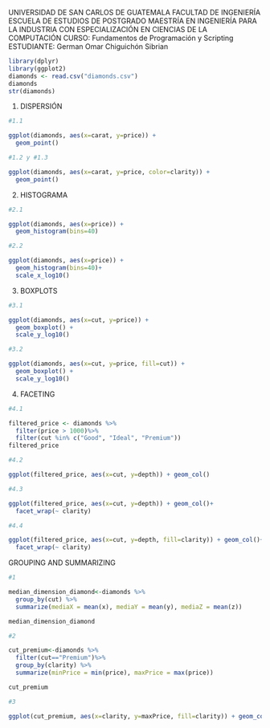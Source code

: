UNIVERSIDAD DE SAN CARLOS DE GUATEMALA
FACULTAD DE INGENIERÍA
ESCUELA DE ESTUDIOS DE POSTGRADO
MAESTRÍA EN INGENIERÍA PARA LA INDUSTRIA CON ESPECIALIZACIÓN EN CIENCIAS DE LA COMPUTACIÓN
CURSO: Fundamentos de Programación y Scripting
ESTUDIANTE: German Omar Chiguichón Sibrian

```r
library(dplyr)
library(ggplot2)
diamonds <- read.csv("diamonds.csv")
diamonds
str(diamonds)
```

1. DISPERSIÓN

```r
#1.1

ggplot(diamonds, aes(x=carat, y=price)) +
  geom_point()

#1.2 y #1.3

ggplot(diamonds, aes(x=carat, y=price, color=clarity)) +
  geom_point()
```

2. HISTOGRAMA

```r
#2.1

ggplot(diamonds, aes(x=price)) +
  geom_histogram(bins=40)

#2.2

ggplot(diamonds, aes(x=price)) +
  geom_histogram(bins=40)+
  scale_x_log10()
```

3. BOXPLOTS

```r
#3.1

ggplot(diamonds, aes(x=cut, y=price)) +
  geom_boxplot() +
  scale_y_log10()

#3.2

ggplot(diamonds, aes(x=cut, y=price, fill=cut)) +
  geom_boxplot() +
  scale_y_log10()
```

4. FACETING

```r
#4.1

filtered_price <- diamonds %>%
  filter(price > 1000)%>%
  filter(cut %in% c("Good", "Ideal", "Premium"))
filtered_price

#4.2

ggplot(filtered_price, aes(x=cut, y=depth)) + geom_col()

#4.3

ggplot(filtered_price, aes(x=cut, y=depth)) + geom_col()+
  facet_wrap(~ clarity)

#4.4

ggplot(filtered_price, aes(x=cut, y=depth, fill=clarity)) + geom_col()+
  facet_wrap(~ clarity)
```

GROUPING AND SUMMARIZING

```r
#1

median_dimension_diamond<-diamonds %>%
  group_by(cut) %>%
  summarize(mediaX = mean(x), mediaY = mean(y), mediaZ = mean(z))

median_dimension_diamond

#2

cut_premium<-diamonds %>%
  filter(cut=="Premium")%>%
  group_by(clarity) %>%
  summarize(minPrice = min(price), maxPrice = max(price))

cut_premium

#3

ggplot(cut_premium, aes(x=clarity, y=maxPrice, fill=clarity)) + geom_col()
```

